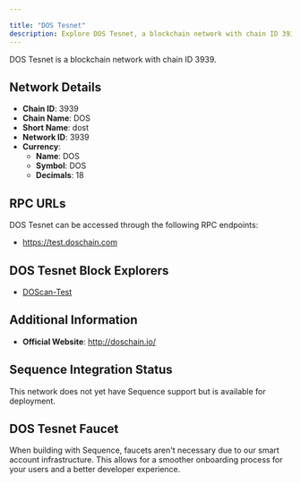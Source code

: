 ```yaml
---

title: "DOS Tesnet"
description: Explore DOS Tesnet, a blockchain network with chain ID 3939. Learn about its native currency, DOS, and how to interact with the network.
---
```




DOS Tesnet is a blockchain network with chain ID 3939.

## Network Details

- **Chain ID**: 3939
- **Chain Name**: DOS
- **Short Name**: dost
- **Network ID**: 3939
- **Currency**: 
  - **Name**: DOS
  - **Symbol**: DOS
  - **Decimals**: 18

## RPC URLs

DOS Tesnet can be accessed through the following RPC endpoints:

- https://test.doschain.com

## DOS Tesnet Block Explorers

- [DOScan-Test](https://test.doscan.io)

## Additional Information

- **Official Website**: http://doschain.io/

## Sequence Integration Status

This network does not yet have Sequence support but is available for deployment.

## DOS Tesnet Faucet

When building with Sequence, faucets aren't necessary due to our smart account infrastructure. This allows for a smoother onboarding process for your users and a better developer experience.
